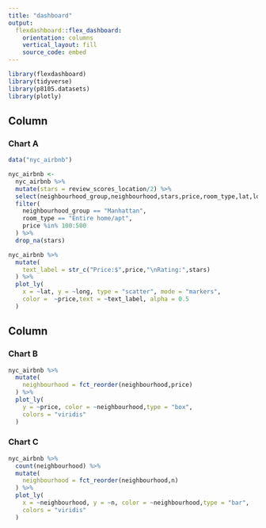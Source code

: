 ```yaml
---
title: "dashboard"
output: 
  flexdashboard::flex_dashboard:
    orientation: columns
    vertical_layout: fill
    source_code: embed
---
```


```r
library(flexdashboard)
library(tidyverse)
library(p8105.datasets)
library(plotly)
```

Column {data-width=650}
-----------------------------------------------------------------------

### Chart A

```r
data("nyc_airbnb")

nyc_airbnb <- 
  nyc_airbnb %>% 
  mutate(stars = review_scores_location/2) %>% 
  select(neighbourhood_group,neighbourhood,stars,price,room_type,lat,long) %>% 
  filter(
    neighbourhood_group == "Manhattan",
    room_type == "Entire home/apt",
    price %in% 100:500
  ) %>% 
  drop_na(stars)

nyc_airbnb %>% 
  mutate(
    text_label = str_c("Price:$",price,"\nRating:",stars)
  ) %>% 
  plot_ly(
    x = ~lat, y = ~long, type = "scatter", mode = "markers",
    color =  ~price,text = ~text_label, alpha = 0.5
  )
```

Column {data-width=350}
-----------------------------------------------------------------------

### Chart B

```r
nyc_airbnb %>% 
  mutate(
    neighbourhood = fct_reorder(neighbourhood,price)
  ) %>% 
  plot_ly(
    y = ~price, color = ~neighbourhood,type = "box",
    colors = "viridis"
  )
```

### Chart C

```r
nyc_airbnb %>% 
  count(neighbourhood) %>% 
  mutate(
    neighbourhood = fct_reorder(neighbourhood,n)
  ) %>% 
  plot_ly(
    x = ~neighbourhood, y = ~n, color = ~neighbourhood,type = "bar",
    colors = "viridis"
  )
```



